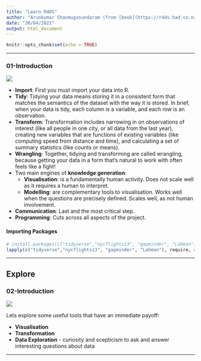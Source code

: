 ```yaml
---
title: "Learn R4DS"
author: "Arunkumar Shanmugasundaram (from [book](https://r4ds.had.co.nz/index.html) by Hadley & Garrett)"
date: "30/04/2021"
output: html_document
---
```


```r
knitr::opts_chunk$set(echo = TRUE)
```

---

### 01-Introduction
![](https://d33wubrfki0l68.cloudfront.net/571b056757d68e6df81a3e3853f54d3c76ad6efc/32d37/diagrams/data-science.png)

* **Import**: First you must import your data into R.
* **Tidy**: Tidying your data means storing it in a consistent form that matches the semantics of the dataset with the way it is stored. In brief, when your data is tidy, each column is a variable, and each row is an observation. 
* **Transform**: Transformation includes narrowing in on observations of interest (like all people in one city, or all data from the last year), creating new variables that are functions of existing variables (like computing speed from distance and time), and calculating a set of summary statistics (like counts or means).
* **Wrangling**: Together, tidying and transforming are called wrangling, because getting your data in a form that’s natural to work with often feels like a fight!
* Two main engines of **knowledge generation**:
  + **Visualisation**: is a fundamentally human activity. Does not scale well as it requires a human to interpret.
  + **Modelling**: are complementary tools to visualisation. Works well when the questions are precisely defined. Scales well, as not human involvement.
* **Communication**: Last and the most critical step.
* **Programming**: Cuts across all aspects of the project.  
  
#### Importing Packages
```r
# install.packages(c("tidyverse","nycflights13", "gapminder", "Lahman"))
lapply(c("tidyverse","nycflights13", "gapminder", "Lahman"), require, character.only = TRUE)
```

---

## Explore
### 02-Introduction
![](https://d33wubrfki0l68.cloudfront.net/795c039ba2520455d833b4034befc8cf360a70ba/558a5/diagrams/data-science-explore.png)

Lets explore some useful tools that have an immediate payoff:

* **Visualisation**
* **Transformation**
* **Data Exploration** - curiosity and scepticism to ask and answer interesting questions about data

---

